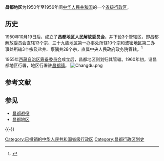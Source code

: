 {{about|中华人民共和国的省级行政区|西藏自治区的旧地区|昌都地区}}
{{Infobox Former Subdivision
|native_name = 
|conventional_long_name = 昌都地区
|common_name = 昌都
|subdivision = [[中华人民共和国行政区划|地区]]
|nation ={{PRC}}
|year_start = 1950年
|event_start = 
|date_start = 
|year_end = 1956年
|event_end = [[西藏自治区_(筹)|西藏自治区 (筹)]]成立
|date_end = 4月
|p1 = 西康省
|flag_p1 = Flag_of_the_Republic_of_China.svg
|s1 = 西藏自治区 (筹)
|flag_s1 = Flag of the People's Republic of China.svg
|image_map = Qamdo map.svg
|image_map_caption = 昌都地區為紅色的地區
|capital = [[昌都镇|昌都镇]]
|common_languages       = [[藏语|藏语]]
|stat_year1             = 
|stat_area1             = 
|stat_pop1              = 
|today = <br/>{{flag|China}}[[西藏自治區|西藏自治區]]
}}
'''昌都地区'''为1950年至1956年间[[中华人民共和国|中华人民共和国]]的一个[[省级行政区|省级行政区]]。

== 历史 ==
1950年10月19日后，成立了'''昌都地区人民解放委员会'''，并下设3个管辖区，即昌都解放委员会直辖13个宗、三十九族地区第一办事处所辖10个宗和波密地区第二办事处所辖3个宗及盐井、察隅共28个宗，直属[[中央人民政府政务院|中央人民政府政务院]]管辖。<ref>{{Cite web |url=http://www.xzcd.com/_renshi/lishi/20140315/35039.html |title=今日西藏昌都·昌都历史篇 |accessdate=2015-03-15 |archive-date=2015-04-02 |archive-url=https://web.archive.org/web/20150402122415/http://www.xzcd.com/_renshi/lishi/20140315/35039.html |dead-url=no }}</ref>

1955年[[西藏自治区筹备委员会|西藏自治区筹备委员会]]成立后，昌都地区则划归其管辖。1960年初，设昌都地区行署，地区行署驻[[昌都镇|昌都镇]]。
[[File:Changdu.png|thumb]]

== 参考文献 ==
{{Reflist}}

== 参见 ==
* [[昌都战役|昌都战役]]
* [[昌都地区|昌都地区]]

{{-}}
{{中华人民共和国省级以上行政区变动}}
[[Category:已撤销的中华人民共和国省级行政区|Category:已撤销的中华人民共和国省级行政区]]
[[Category:昌都行政区划史|Category:昌都行政区划史]]